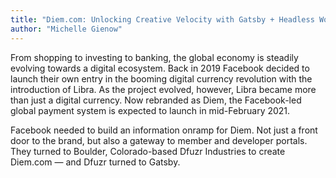 ```yaml
---
title: "Diem.com: Unlocking Creative Velocity with Gatsby + Headless WordPress"
author: "Michelle Gienow"
---
```


From shopping to investing to banking, the global economy is steadily evolving towards a digital ecosystem.
Back in 2019 Facebook decided to launch their own entry in the booming digital currency revolution with the introduction of Libra.
As the project evolved, however, Libra became more than just a digital currency. Now rebranded as Diem,
the Facebook-led global payment system is expected to launch in mid-February 2021.

Facebook needed to build an information onramp for Diem.
Not just a front door to the brand, but also a gateway to member and developer portals.
They turned to Boulder, Colorado-based Dfuzr Industries to create Diem.com —
and Dfuzr turned to Gatsby.

